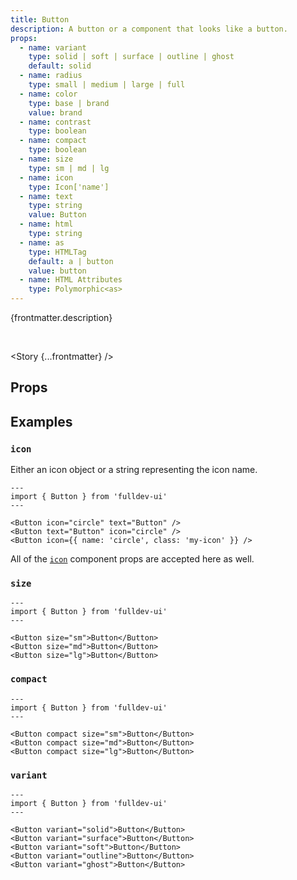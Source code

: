 ```yaml
---
title: Button
description: A button or a component that looks like a button.
props:
  - name: variant
    type: solid | soft | surface | outline | ghost
    default: solid
  - name: radius
    type: small | medium | large | full
  - name: color
    type: base | brand
    value: brand
  - name: contrast
    type: boolean
  - name: compact
    type: boolean
  - name: size
    type: sm | md | lg
  - name: icon
    type: Icon['name']
  - name: text
    type: string
    value: Button
  - name: html
    type: string
  - name: as
    type: HTMLTag
    default: a | button
    value: button
  - name: HTML Attributes
    type: Polymorphic<as>
---
```



{frontmatter.description}

<br />

<Story {...frontmatter} />

## Props

<PropsTable props={frontmatter.props} />

## Examples

### `icon`

Either an icon object or a string representing the icon name.

```astro live
---
import { Button } from 'fulldev-ui'
---

<Button icon="circle" text="Button" />
<Button text="Button" icon="circle" />
<Button icon={{ name: 'circle', class: 'my-icon' }} />
```

All of the [`icon`](/base/icon) component props are accepted here as well.

### `size`

<SizeProp />

```astro live
---
import { Button } from 'fulldev-ui'
---

<Button size="sm">Button</Button>
<Button size="md">Button</Button>
<Button size="lg">Button</Button>
```

### `compact`

<CompactProp />

```astro live
---
import { Button } from 'fulldev-ui'
---

<Button compact size="sm">Button</Button>
<Button compact size="md">Button</Button>
<Button compact size="lg">Button</Button>
```

### `variant`

<VariantProp />

```astro live
---
import { Button } from 'fulldev-ui'
---

<Button variant="solid">Button</Button>
<Button variant="surface">Button</Button>
<Button variant="soft">Button</Button>
<Button variant="outline">Button</Button>
<Button variant="ghost">Button</Button>
```
